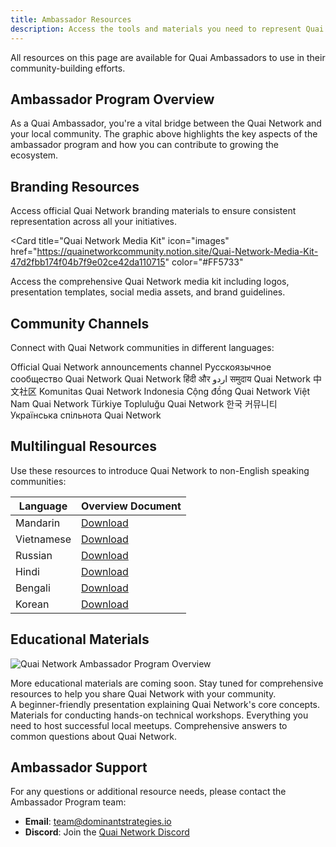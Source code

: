```yaml
---
title: Ambassador Resources
description: Access the tools and materials you need to represent Quai Network in your community.
---
```


<Note>
  All resources on this page are available for Quai Ambassadors to use in their community-building efforts.
</Note>

## Ambassador Program Overview

As a Quai Ambassador, you're a vital bridge between the Quai Network and your local community. The graphic above highlights the key aspects of the ambassador program and how you can contribute to growing the ecosystem.

## Branding Resources

Access official Quai Network branding materials to ensure consistent representation across all your initiatives.

<Card
  title="Quai Network Media Kit"
  icon="images"
  href="https://quainetworkcommunity.notion.site/Quai-Network-Media-Kit-47d2fbb174f04b7f9e02ce42da110715"
  color="#FF5733"
>
  Access the comprehensive Quai Network media kit including logos, presentation templates, social media assets, and brand guidelines.
</Card>

## Community Channels

Connect with Quai Network communities in different languages:

<CardGroup cols={3}>
  <Card
    title="Announcements"
    icon="bullhorn"
    href="https://t.me/QuaiNetwork_Announcements"
  >
    Official Quai Network announcements channel
  </Card>
  <Card
    title="Russian"
    icon="telegram"
    href="https://t.me/QuaiNetwork_Ru"
  >
    Русскоязычное сообщество Quai Network
  </Card>
  <Card
    title="Hindi & Urdu"
    icon="telegram"
    href="https://t.me/QuaiNetworkHindi_Urdu"
  >
    Quai Network हिंदी और اردو समुदाय
  </Card>
  <Card
    title="Mandarin"
    icon="telegram"
    href="https://t.me/QuaiNetwork_Mandarin"
  >
    Quai Network 中文社区
  </Card>
  <Card
    title="Indonesian"
    icon="telegram"
    href="https://t.me/QuaiNetwork_Indonesian"
  >
    Komunitas Quai Network Indonesia
  </Card>
  <Card
    title="Vietnamese"
    icon="telegram"
    href="https://t.me/QuaiNetwork_Vietnamese"
  >
    Cộng đồng Quai Network Việt Nam
  </Card>
  <Card
    title="Turkish"
    icon="telegram"
    href="https://t.me/QuaiNetwork_Turkish"
  >
    Quai Network Türkiye Topluluğu
  </Card>
  <Card
    title="Korean"
    icon="telegram"
    href="https://t.me/Quai_Korea"
  >
    Quai Network 한국 커뮤니티
  </Card>
  <Card
    title="Ukrainian"
    icon="telegram"
    href="https://t.me/quainetworkua"
  >
    Українська спільнота Quai Network
  </Card>
</CardGroup>

## Multilingual Resources

Use these resources to introduce Quai Network to non-English speaking communities:

| Language | Overview Document |
|----------|-------------------|
| Mandarin | [Download](https://drive.google.com/file/d/1iBBPboaW8cfpEoIBCjqRI_ZkiEop7Pjg/view?usp=sharing) |
| Vietnamese | [Download](https://drive.google.com/file/d/1e9O5xreiOH2uB-l9ISJw5SD8hmxz8Yw3/view?usp=drive_link) |
| Russian | [Download](https://drive.google.com/file/d/1oc8eLWgvDQ4ywLu2MgivRRTQMP6WIkfH/view?usp=drive_link) |
| Hindi | [Download](https://drive.google.com/file/d/11kEond0HbTOu-8fE5cByH_4BDTNsDjwc/view?usp=drive_link) |
| Bengali | [Download](https://drive.google.com/file/d/16KIE3LjQzZhEBFLvLnUaeUXaz4bfLD59/view?usp=drive_link) |
| Korean | [Download](https://drive.google.com/file/d/140FgF-yJdUuf04UZXcgWOwaS09uQKSdd/view?usp=drive_link) |

## Educational Materials

![Quai Network Ambassador Program Overview](/images/Ambassadors/quai-overview.png)

<Note type="warning">
  More educational materials are coming soon. Stay tuned for comprehensive resources to help you share Quai Network with your community.
</Note>

<div className="opacity-50 pointer-events-none">
<CardGroup cols={2}>
  <Card
    title="Introduction to Quai"
    icon="chalkboard-user"
    href="#"
  >
    A beginner-friendly presentation explaining Quai Network's core concepts.
  </Card>
  <Card
    title="Technical Workshop"
    icon="code"
    href="#"
  >
    Materials for conducting hands-on technical workshops.
  </Card>
</CardGroup>

<CardGroup cols={2}>
  <Card
    title="Community Meetup Kit"
    icon="people-group"
    href="#"
  >
    Everything you need to host successful local meetups.
  </Card>
  <Card
    title="FAQ Document"
    icon="circle-question"
    href="#"
  >
    Comprehensive answers to common questions about Quai Network.
  </Card>
</CardGroup>
</div>

## Ambassador Support

For any questions or additional resource needs, please contact the Ambassador Program team:

- **Email**: team@dominantstrategies.io
- **Discord**: Join the [Quai Network Discord](https://discord.gg/quai)
